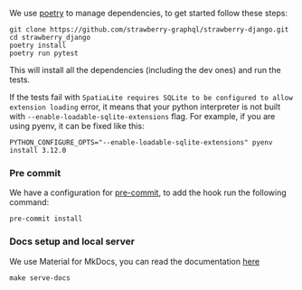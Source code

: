 We use [poetry](https://github.com/sdispater/poetry) to manage dependencies, to
get started follow these steps:

```shell
git clone https://github.com/strawberry-graphql/strawberry-django.git
cd strawberry_django
poetry install
poetry run pytest
```

This will install all the dependencies (including the dev ones) and run the tests.

If the tests fail with `SpatiaLite requires SQLite to be configured to allow extension loading` error,
it means that your python interpreter is not built with `--enable-loadable-sqlite-extensions` flag.
For example, if you are using pyenv, it can be fixed like this:

`PYTHON_CONFIGURE_OPTS="--enable-loadable-sqlite-extensions" pyenv install 3.12.0`

### Pre commit

We have a configuration for
[pre-commit](https://github.com/pre-commit/pre-commit), to add the hook run the
following command:

```shell
pre-commit install
```

### Docs setup and local server

We use Material for MkDocs, you can read the documentation [here](https://squidfunk.github.io/mkdocs-material/)

```shell
make serve-docs
```
